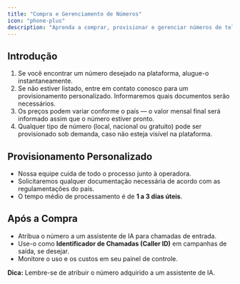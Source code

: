 ```yaml
---
title: "Compra e Gerenciamento de Números"
icon: "phone-plus"
description: "Aprenda a comprar, provisionar e gerenciar números de telefone para seus assistentes de IA. "
---
```


## Introdução

1. Se você encontrar um número desejado na plataforma, alugue-o instantaneamente.
2. Se não estiver listado, entre em contato conosco para um provisionamento personalizado. Informaremos quais documentos serão necessários.
3. Os preços podem variar conforme o país — o valor mensal final será informado assim que o número estiver pronto.
4. Qualquer tipo de número (local, nacional ou gratuito) pode ser provisionado sob demanda, caso não esteja visível na plataforma.

## Provisionamento Personalizado

- Nossa equipe cuida de todo o processo junto à operadora.
- Solicitaremos qualquer documentação necessária de acordo com as regulamentações do país.
- O tempo médio de processamento é de **1 a 3 dias úteis**.

## Após a Compra

- Atribua o número a um assistente de IA para chamadas de entrada.
- Use-o como **Identificador de Chamadas (Caller ID)** em campanhas de saída, se desejar.
- Monitore o uso e os custos em seu painel de controle.

**Dica:** Lembre-se de atribuir o número adquirido a um assistente de IA.